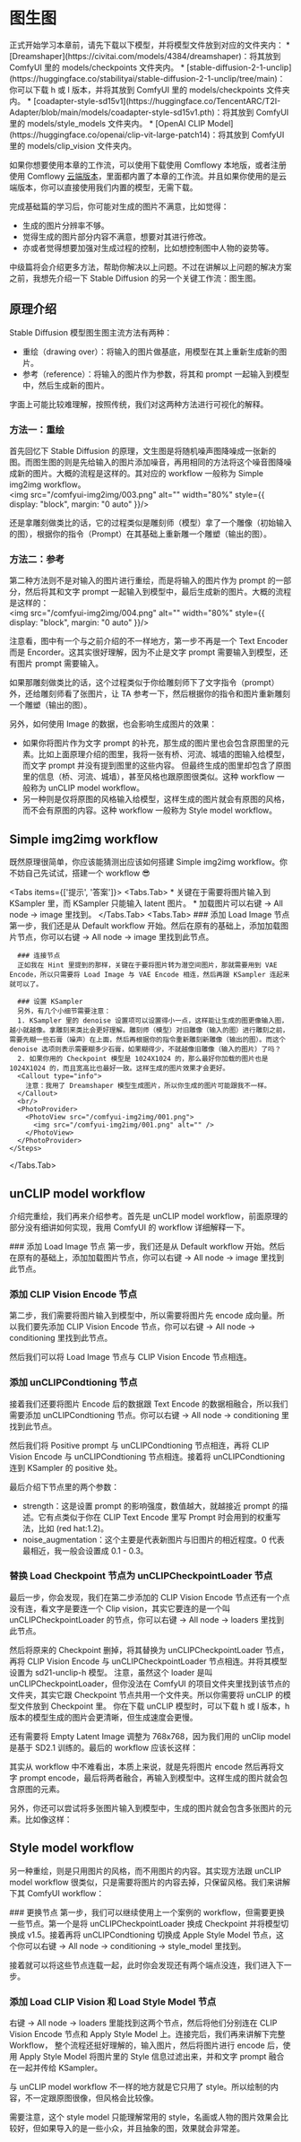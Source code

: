 
# 图生图

<Callout type="warning" emoji="⚠️">
  正式开始学习本章前，请先下载以下模型，并将模型文件放到对应的文件夹内：
  * [Dreamshaper](https://civitai.com/models/4384/dreamshaper)：将其放到 ComfyUI 里的 models/checkpoints 文件夹内。
  * [stable-diffusion-2-1-unclip](https://huggingface.co/stabilityai/stable-diffusion-2-1-unclip/tree/main)：你可以下载 h 或 l 版本，并将其放到 ComfyUI 里的 models/checkpoints 文件夹内。
  * [coadapter-style-sd15v1](https://huggingface.co/TencentARC/T2I-Adapter/blob/main/models/coadapter-style-sd15v1.pth)：将其放到 ComfyUI 里的 models/style_models 文件夹内。
  * [OpenAI CLIP Model](https://huggingface.co/openai/clip-vit-large-patch14)：将其放到 ComfyUI 里的 models/clip_vision 文件夹内。

  如果你想要使用本章的工作流，可以使用下载使用 Comflowy 本地版，或者注册使用 Comflowy [云端版本](https://app.comflowy.com)，里面都内置了本章的工作流。并且如果你使用的是云端版本，你可以直接使用我们内置的模型，无需下载。
</Callout>

完成基础篇的学习后，你可能对生成的图片不满意，比如觉得：

* 生成的图片分辨率不够。
* 觉得生成的图片部分内容不满意，想要对其进行修改。
* 亦或者觉得想要加强对生成过程的控制，比如想控制图中人物的姿势等。

中级篇将会介绍更多方法，帮助你解决以上问题。不过在讲解以上问题的解决方案之前，我想先介绍一下 Stable Diffusion 的另一个关键工作流：图生图。

## 原理介绍

Stable Diffusion 模型图生图主流方法有两种：
* 重绘（drawing over）：将输入的图片做基底，用模型在其上重新生成新的图片。
* 参考（reference）：将输入的图片作为参数，将其和 prompt 一起输入到模型中，然后生成新的图片。

字面上可能比较难理解，按照传统，我们对这两种方法进行可视化的解释。

### 方法一：重绘

首先回忆下 Stable Diffusion 的原理，文生图是将随机噪声图降噪成一张新的图。而图生图的则是先给输入的图片添加噪音，再用相同的方法将这个噪音图降噪成新的图片。大概的流程是这样的。其对应的 workflow 一般称为 Simple img2img workflow。
<br/>
<PhotoProvider>
  <PhotoView src="/comfyui-img2img/003.png">
    <img src="/comfyui-img2img/003.png" alt="" width="80%" style={{ display: "block", margin: "0 auto" }}/>
  </PhotoView>
</PhotoProvider>

还是拿雕刻做类比的话，它的过程类似是雕刻师（模型）拿了一个雕像（初始输入的图），根据你的指令（Prompt）在其基础上重新雕一个雕塑（输出的图）。

### 方法二：参考

第二种方法则不是对输入的图片进行重绘，而是将输入的图片作为 prompt 的一部分，然后将其和文字 prompt 一起输入到模型中，最后生成新的图片。大概的流程是这样的：
<br/>
<PhotoProvider>
  <PhotoView src="/comfyui-img2img/004.png">
    <img src="/comfyui-img2img/004.png" alt="" width="80%" style={{ display: "block", margin: "0 auto" }}/>
  </PhotoView>
</PhotoProvider>

注意看，图中有一个与之前介绍的不一样地方，第一步不再是一个 Text Encoder 而是 Encorder。这其实很好理解，因为不止是文字 prompt 需要输入到模型，还有图片 prompt 需要输入。

如果那雕刻做类比的话，这个过程类似于你给雕刻师下了文字指令（prompt）外，还给雕刻师看了张图片，让 TA 参考一下，然后根据你的指令和图片重新雕刻一个雕塑（输出的图）。

另外，如何使用 Image 的数据，也会影响生成图片的效果：

* 如果你将图片作为文字 prompt 的补充，那生成的图片里也会包含原图里的元素。比如上面原理介绍的图里，我将一张有桥、河流、城墙的图输入给模型，而文字 prompt 并没有提到图里的这些内容。
但最终生成的图里却包含了原图里的信息（桥、河流、城墙），甚至风格也跟原图很类似。这种 workflow 一般称为 unCLIP model workflow。
* 另一种则是仅将原图的风格输入给模型，这样生成的图片就会有原图的风格，而不会有原图的内容。这种 workflow 一般称为 Style model workflow。

<Subscribe />

## Simple img2img workflow
既然原理很简单，你应该能猜测出应该如何搭建 Simple img2img workflow。你不妨自己先试试，搭建一个 workflow 😎

<Tabs items={['提示', '答案']}>
  <Tabs.Tab>
    * 关键在于需要将图片输入到 KSampler 里，而 KSampler 只能输入 latent 图片。
    * 加载图片可以右键 → All node → image 里找到。
  </Tabs.Tab>
  <Tabs.Tab>
    <Steps>
      ### 添加 Load Image 节点
      第一步，我们还是从 Default workflow 开始。然后在原有的基础上，添加加载图片节点，你可以右键 → All node → image 里找到此节点。
      
      ### 连接节点
      正如我在 Hint 里提到的那样，关键在于要将图片转为潜空间图片，那就需要用到 VAE Encode，所以只需要将 Load Image 与 VAE Encode 相连，然后再跟 KSampler 连起来就可以了。

      ### 设置 KSampler
      另外，有几个小细节需要注意：
      1. KSampler 里的 denoise 设置项可以设置得小一点，这样能让生成的图更像输入图，越小就越像。拿雕刻来类比会更好理解。雕刻师（模型）对旧雕像（输入的图）进行雕刻之前，需要先糊一些石膏（噪声）在上面，然后再根据你的指令重新雕刻新雕像（输出的图）。而这个 denoise 选项则表示需要糊多少石膏，如果糊得少，不就越像旧雕像（输入的图片）了吗？
      2. 如果你用的 Checkpoint 模型是 1024X1024 的，那么最好你加载的图片也是 1024X1024 的，而且宽高比也最好一致。这样生成的图片效果才会更好。
      <Callout type="info">
        注意：我用了 Dreamshaper 模型生成图片，所以你生成的图片可能跟我不一样。
      </Callout>
      <br/>
      <PhotoProvider>
        <PhotoView src="/comfyui-img2img/001.png">
          <img src="/comfyui-img2img/001.png" alt="" />
        </PhotoView>
      </PhotoProvider>
    </Steps>
  </Tabs.Tab>
</Tabs>

## unCLIP model workflow

介绍完重绘，我们再来介绍参考。首先是 unCLIP model workflow，前面原理的部分没有细讲如何实现，我用 ComfyUI 的 workflow 详细解释一下。

<Steps>
  ### 添加 Load Image 节点
  第一步，我们还是从 Default workflow 开始。然后在原有的基础上，添加加载图片节点，你可以右键 → All node → image 里找到此节点。

  ### 添加 CLIP Vision Encode 节点
  第二步，我们需要将图片输入到模型中，所以需要将图片先 encode 成向量。所以我们要先添加 CLIP Vision Encode 节点，你可以右键 → All node → conditioning 里找到此节点。
  
  然后我们可以将 Load Image 节点与 CLIP Vision Encode 节点相连。

  ### 添加 unCLIPCondtioning 节点
  接着我们还要将图片 Encode 后的数据跟 Text Encode 的数据相融合，所以我们需要添加 unCLIPCondtioning 节点。你可以右键 → All node → conditioning 里找到此节点。
  
  然后我们将 Positive prompt 与 unCLIPCondtioning 节点相连，再将 CLIP Vision Encode 与 unCLIPCondtioning 节点相连。接着将 unCLIPCondtioning 连到 KSampler 的 positive 处。

  最后介绍下节点里的两个参数：
  * strength：这是设置 prompt 的影响强度，数值越大，就越接近 prompt 的描述。它有点类似于你在 CLIP Text Encode 里写 Prompt 时会用到的权重写法，比如 (red hat:1.2)。
  * noise_augmentation：这个主要是代表新图片与旧图片的相近程度。0 代表最相近，我一般会设置成 0.1 - 0.3。
  

  ### 替换 Load Checkpoint 节点为 unCLIPCheckpointLoader 节点
  最后一步，你会发现，我们在第二步添加的 CLIP Vision Encode 节点还有一个点没有连，看文字是要连一个 Clip vision，其实它要连的是一个叫 unCLIPCheckpointLoader 的节点，你可以右键 → All node → loaders 里找到此节点。
  
  然后将原来的 Checkpoint 删掉，将其替换为 unCLIPCheckpointLoader 节点，再将 CLIP Vision Encode 与 unCLIPCheckpointLoader 节点相连。并将其模型设置为 sd21-unclip-h 模型。
  <Callout type="warning" emoji="⚠️">
    注意，虽然这个 loader 是叫 unCLIPCheckpointLoader，但你没法在 ComfyUI 的项目文件夹里找到该节点的文件夹，其实它跟 Checkpoint 节点共用一个文件夹。所以你需要将 unCLIP 的模型文件放到 Checkpoint 里。
  </Callout>
  <Callout emoji="💡">
    你在下载 unCLIP 模型时，可以下载 h 或 l 版本，h 版本的模型生成的图片会更清晰，但生成速度会更慢。
  </Callout>
  
  还有需要将 Empty Latent Image 调整为 768x768，因为我们用的 unClip model 是基于 SD2.1 训练的。最后的 workflow 应该长这样：
  <br/>
  <PhotoProvider>
    <PhotoView src="/comfyui-img2img/005.png">
      <img src="/comfyui-img2img/005.png" alt="" />
    </PhotoView>
  </PhotoProvider>
</Steps>

其实从 workflow 中不难看出，本质上来说，就是先将图片 encode 然后再将文字 prompt encode，最后将两者融合，再输入到模型中。这样生成的图片就会包含原图的元素。

另外，你还可以尝试将多张图片输入到模型中，生成的图片就会包含多张图片的元素。比如像这样：
<br/>
<PhotoProvider>
  <PhotoView src="/comfyui-img2img/006.png">
    <img src="/comfyui-img2img/006.png" alt="" />
  </PhotoView>
</PhotoProvider>

## Style model workflow

另一种重绘，则是只用图片的风格，而不用图片的内容。其实现方法跟 unCLIP model workflow 很类似，只是需要将图片的内容去掉，只保留风格。我们来讲解下其 ComfyUI workflow：

<Steps>
  ### 更换节点
  第一步，我们可以继续使用上一个案例的 workflow，但需要更换一些节点。第一个是将 unCLIPCheckpointLoader 换成 Checkpoint 并将模型切换成 v1.5。接着再将 unCLIPCondtioning 
  切换成 Apple Style Model 节点，这个你可以右键 → All node → conditioning → style_model 里找到。

  接着就可以将这些节点连载一起，此时你会发现还有两个端点没连，我们进入下一步。

  ### 添加 Load CLIP Vision 和 Load Style Model 节点
  右键 → All node → loaders 里能找到这两个节点，然后将他们分别连在 CLIP Vision Encode 节点和 Apply Style Model 上。连接完后，我们再来讲解下完整 Workflow，
  整个流程还挺好理解的，输入图片，然后将图片进行 encode 后，使用 Apply Style Model 将图片里的 Style 信息过滤出来，并和文字 prompt 融合在一起并传给 KSampler。
  
  与 unCLIP model workflow 不一样的地方就是它只用了 style。所以绘制的内容，不一定跟原图很像，但风格会比较像。

  <Callout type="warning" emoji="⚠️">
    需要注意，这个 style model 只能理解常用的 style，名画或人物的图片效果会比较好，但如果导入的是一些小众，并且抽象的图，效果就会非常差。
  </Callout>
  <br/>
  <PhotoProvider>
    <PhotoView src="/comfyui-img2img/007.png">
      <img src="/comfyui-img2img/007.png" alt="" />
    </PhotoView>
  </PhotoProvider>

</Steps>

<Subscribe />

